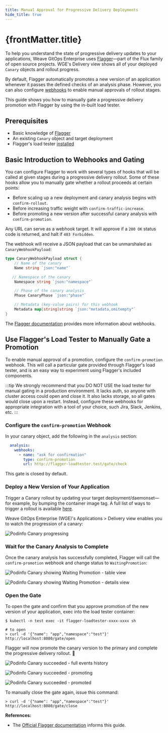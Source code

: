 ```yaml
---
title: Manual Approval for Progressive Delivery Deployments
hide_title: true
---
```



<h1>
  {frontMatter.title} <TierLabel tiers="Enterprise" />
</h1>

To help you understand the state of progressive delivery updates to your applications, Weave GitOps Enterprise uses [Flagger](https://flagger.app)—part of the Flux family of open source projects. WGE's Delivery view shows all of your deployed `Canary` objects and rollout progress.

By default, Flagger automatically promotes a new version of an application whenever it passes the defined checks of an analysis phase. However, you can also configure [webhooks](https://docs.flagger.app/usage/webhooks) to enable manual approvals of rollout stages.

This guide shows you how to manually gate a progressive delivery promotion with Flagger by using the in-built load tester.

## Prerequisites
- Basic knowledge of [Flagger](https://flagger.app)
- An existing `Canary` object and target deployment
- Flagger's load tester [installed](https://docs.flagger.app/usage/webhooks#load-testing)

## Basic Introduction to Webhooks and Gating

You can configure Flagger to work with several types of hooks that will be called at 
given stages during a progressive delivery rollout. Some of these hooks allow you to manually 
gate whether a rollout proceeds at certain points:
- Before scaling up a new deployment and canary analysis begins with `confirm-rollout`. 
- Before increasing traffic weight with `confirm-traffic-increase`.
- Before promoting a new version after successful canary analysis with `confirm-promotion`.

Any URL can serve as a webhook target. It will approve if a `200 OK` status code is returned, and halt if `403 Forbidden`.

The webhook will receive a JSON payload that can be unmarshaled as
`CanaryWebhookPayload`:

```go
type CanaryWebhookPayload struct {
	// Name of the canary
	Name string `json:"name"`

	// Namespace of the canary
	Namespace string `json:"namespace"`

	// Phase of the canary analysis
	Phase CanaryPhase `json:"phase"`

	// Metadata (key-value pairs) for this webhook
	Metadata map[string]string `json:"metadata,omitempty"`
}
```

The [Flagger documentation](https://docs.flagger.app/usage/webhooks) provides more information about webhooks.

## Use Flagger's Load Tester to Manually Gate a Promotion

To enable manual approval of a promotion, configure the 
`confirm-promotion` webhook. This will call a particular gate provided through 
Flagger's load tester, and is an easy way to experiment using Flagger's included components. 

:::tip
We strongly recommend that you DO NOT USE the load tester for manual gating in a production environment. It lacks auth, so anyone with cluster access could open and close it. It also lacks storage, so all gates would close upon a restart. Instead, configure these webhooks for appropriate integration with a tool of your choice, such Jira, Slack, Jenkins, etc.
:::

### Configure the `confirm-promotion` Webhook

In your canary object, add the following in the `analysis` section:

```yaml
  analysis:
    webhooks:
      - name: "ask for confirmation"
        type: confirm-promotion
        url: http://flagger-loadtester.test/gate/check
```

This gate is closed by default.

### Deploy a New Version of Your Application

Trigger a Canary rollout by updating your target deployment/daemonset—for 
example, by bumping the container image tag. A full list of ways to trigger 
a rollout is available [here](https://docs.flagger.app/faq#how-to-retry-a-failed-release).

Weave GitOps Enterprise (WGE)'s Applications > Delivery view enables you to watch the progression of a canary:

![Podinfo Canary progressing](/img/pd-table-progressing.png)

### Wait for the Canary Analysis to Complete

Once the canary analysis has successfully completed, Flagger will call the 
`confirm-promotion` webhook and change status to `WaitingPromotion`:

![Podinfo Canary showing Waiting Promotion - table view](/img/pd-table-waiting.png)

![Podinfo Canary showing Waiting Promotion - details view](/img/pd-details-waiting.png)

### Open the Gate

To open the gate and confirm that you approve promotion of the new 
version of your application, exec into the load tester 
container:

```
$ kubectl -n test exec -it flagger-loadtester-xxxx-xxxx sh

# to open
> curl -d '{"name": "app","namespace":"test"}' http://localhost:8080/gate/open
```

Flagger will now promote the canary version to the primary and 
complete the progressive delivery rollout. :tada:

![Podinfo Canary succeeded - full events history](/img/pd-events-gate-passed.png)

![Podinfo Canary succeeded - promoting](/img/pd-table-promoting.png)

![Podinfo Canary succeeded - promoted](/img/pd-table-succeeded.png)


To manually close the gate again, issue this command:

```
> curl -d '{"name": "app","namespace":"test"}' http://localhost:8080/gate/close
```

**References:**

* The [Official Flagger documentation](https://docs.flagger.app/usage/webhooks#manual-gating) informs this guide.
